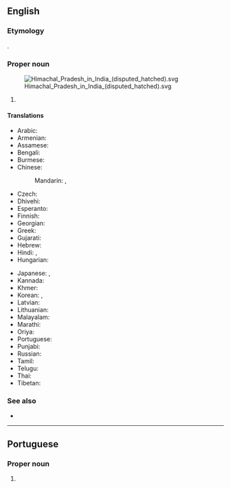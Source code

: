 ==English==
{{swp}}

===Etymology===
{{translit|en|hi|हिमाचल प्रदेश}}.

===Proper noun===
{{en-prop|head=Himachal Pradesh}}
[[Image:Himachal Pradesh in India (disputed hatched).svg|thumb]]

# {{place|en|state|in northern|c/India|capital=Shimla}}

====Translations====
{{trans-top|Himachal Pradesh}}
* Arabic: {{t|ar|هِيمَاجَل بْرَدِيش|m|tr=himājal bradīš}}
* Armenian: {{t|hy|Հիմաչալ Պրադեշ}}
* Assamese: {{t|as|হিমাচল প্ৰদেশ}}
* Bengali: {{t|bn|হিমাচল প্রদেশ}}
* Burmese: {{t-needed|my}}
* Chinese:
*: Mandarin: {{t|cmn|喜馬偕爾邦|sc=Hani}}, {{t|cmn|喜马偕尔邦|tr=Xǐmǎxié'ěr-bāng|sc=Hani}}
* Czech: {{t|cs|Himáčalpradéš|m}}
* Dhivehi: {{t|dv|ހިމާޗަލް ޕްރަދޭޝް|sc=Thaa}}
* Esperanto: {{t|eo|Himaĉal-Pradeŝo}}
* Finnish: {{t|fi|Himachal Pradesh}}
* Georgian: {{t|ka|ჰიმაჩალ-პრადეში}}
* Greek: {{t+|el|Χιμάτσαλ Πραντές}}
* Gujarati: {{t|gu|હિમાચલ પ્રદેશ}}
* Hebrew: {{t|he|הימאצ׳אל פראדש}}
* Hindi: {{t+|hi|हिमाचल प्रदेश}}, {{t+|hi|हिमाचल|m}}
* Hungarian: {{t|hu|Himácsal Prades}}
{{trans-mid}}
* Japanese: {{t|ja|ヒマーチャル・プラデーシュ州|tr=Himācharu-Puradēshu-shū}}, {{t|ja|ヒマーチャル・プラデーシュ|tr=Himācharu-Puradēshu}}
* Kannada: {{t+|kn|ಹಿಮಾಚಲ ಪ್ರದೇಶ|sc=Knda}}
* Khmer: {{t-needed|km}}
* Korean: {{t|ko|^히마찰프라데시 주}}, {{t|ko|^히마찰프라데시}}
* Latvian: {{t|lv|Himāčala Pradēša}}
* Lithuanian: {{t|lt|Himačal Pradešas}}
* Malayalam: {{t|ml|ഹിമാചൽ പ്രദേശ്‌}}
* Marathi: {{t|mr|हिमाचल प्रदेश}}
* Oriya: {{t|or|ହିମାଚଳ ପ୍ରଦେଶ}}
* Portuguese: {{t|pt|Himachal Pradesh}}
* Punjabi: {{t|pa|ਹਿਮਾਚਲ ਪ੍ਰਦੇਸ਼}}
* Russian: {{t+|ru|Химача́л-Праде́ш|m}}
* Tamil: {{t|ta|இமாசலப் பிரதேசம்}}
* Telugu: {{t+|te|హిమాచల్ ప్రదేశ్}}
* Thai: {{t|th|รัฐหิมาจัลประเทศ|tr=rát hì-maa-jan prà-têet}}
* Tibetan: {{t|bo|ཧི་མ་ཅལ་མངའ་སྡེ}}
{{trans-bottom}}

===See also===
* {{list:states of India/en}}

----

==Portuguese==

===Proper noun===
{{pt-proper noun|m}}

# {{place|pt|state|in northern|c/India|t1=Himachal Pradesh}}